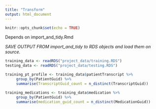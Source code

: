```yaml
---
title: "Transform"
output: html_document
---
```


```r
knitr::opts_chunk$set(echo = TRUE)
```

Depends on import_and_tidy.Rmd

*SAVE OUTPUT FROM import_and_tidy to RDS objects and load them on source.*

```r
training_data <- readRDS("project_data/training.RDS")
testing_data <- readRDS("project_data/testing.RDS")
```


```r
training_pt_profile <- training_data$patientTranscript %>%
     group_by(PatientGuid) %>%
     summarise(TranscriptGuid_count = n_distinct(TranscriptGuid))

training_medications <- training_data$medication %>%
     group_by(PatientGuid) %>%
     summarise(medication_guid_count = n_distinct(MedicationGuid))

```
